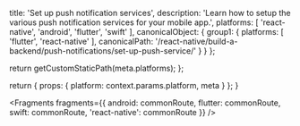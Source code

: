 
  title: 'Set up push notification services',
  description: 'Learn how to setup the various push notification services for your mobile app.',
  platforms: [
    'react-native',
    'android',
    'flutter',
    'swift'
  ],
  canonicalObject: {
    group1: {
      platforms: [
        'flutter',
        'react-native'
      ],
      canonicalPath: '/react-native/build-a-backend/push-notifications/set-up-push-service/'
    }
  }
};

  return getCustomStaticPath(meta.platforms);
};

  return {
    props: {
      platform: context.params.platform,
      meta
    }
  };
}


<Fragments
  fragments={{
    android: commonRoute,
    flutter: commonRoute,
    swift: commonRoute,
    'react-native': commonRoute
  }}
/>
